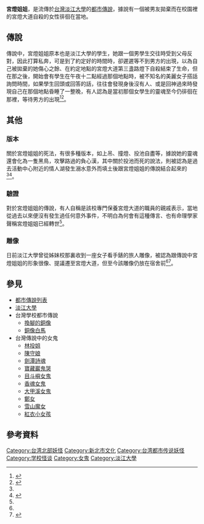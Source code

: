'''宮燈姐姐'''，是流傳於[[台灣|台灣]][[淡江大學|淡江大學]]的[[都市傳說|都市傳說]]，據說有一個被男友拋棄而在校園裡的宮燈大道自殺的女性徘徊在當地。
==傳說==
傳說中，宮燈姐姐原本也是淡江大學的學生，她跟一個男學生交往時受到父母反對，因此打算私奔，可是到了約定好的時間時，卻遲遲等不到男方的出現，以為自己被拋棄的她傷心之餘、在約定地點的宮燈大道第三盞路燈下自殺結束了生命，但在那之後，開始會有學生在午夜十二點經過那個地點時，被不知名的美麗女子搭話詢問時間，如果學生回頭或回答的話，往往會發現身後沒有人、或是回神過來時發現自己在那個地點昏睡了一整晚，有人認為是當初那個女學生的靈魂至今仍徘徊在那裡，等待男方的出現<ref name="靈異傳說：淡江大學的宮燈姐姐">{{cite web|url=https://tamsui.cc/palace-lantern-sister-in-tamkang-university/|title=靈異傳說：淡江大學的宮燈姐姐|accessdate=2018-08-14|archive-date=2021-01-24|archive-url=https://web.archive.org/web/20210124115200/https://tamsui.cc/palace-lantern-sister-in-tamkang-university/|dead-url=no}}</ref><ref name="校園怪談in台灣，你敢挑戰嗎?">{{cite web|url=https://news.knowing.asia/news/762fa863-2168-4a4f-8fa0-e37b0a87c7f7|title=校園怪談in台灣，你敢挑戰嗎?|accessdate=2015-07-16}}</ref>。

==其他==
===版本===
關於宮燈姐姐的死法，有很多種版本，如上吊、撞燈、投池自盡等，據說她的靈魂還會化為一隻黑鳥，攻擊路過的負心漢，其中關於投池而死的說法，則被認為是過去活動中心附近的情人湖發生溺水意外而填土後跟宮燈姐姐的傳說結合起來的<ref name="靈異傳說：淡江大學的宮燈姐姐"/><ref name="大家來說鬼">{{cite web|url=https://www.ettoday.net/news/20120820/88033.htm|title=大家來說鬼/淡大「宮燈姊姊」逢人問：幾點了|accessdate=2012-08-20|archive-date=2021-01-24|archive-url=https://web.archive.org/web/20210124115207/https://www.ettoday.net/news/20120820/88033.htm|dead-url=no}}</ref>。
===驗證===
對於宮燈姐姐的傳說，有人自稱是該校專門保養宮燈大道的職員的親戚表示，當地從過去以來便沒有發生過任何意外事件，不明白為何會有這種傳言、也有命理學家聲稱宮燈姐姐已經轉世<ref name="靈異傳說：淡江大學的宮燈姐姐"/>。
===雕像===
日前淡江大學曾從姊妹校那裏收到一座女子看手錶的旅人雕像，被認為跟傳說中宮燈姐姐的形象很像、提議遷至宮燈大道，但至今該雕像仍放在宿舍前<ref name="靈異傳說：淡江大學的宮燈姐姐"/><ref name="〈校園有鬼〉遇到淡水這間學校的鬼姐姐　千萬不要回話">{{cite web|url=https://tw.nextmgz.com/realtimenews/news/445566|title=〈校園有鬼〉遇到淡水這間學校的鬼姐姐　千萬不要回話|accessdate=2018-09-07}}</ref>。
==參見==
*[[都市傳說列表|都市傳說列表]]
*[[淡江大學|淡江大學]]
*台灣學校都市傳說
**[[換腳的銅像|換腳的銅像]]
**[[銅像白馬|銅像白馬]]
*台灣傳說中的女鬼
**[[林投姐|林投姐]]
**[[陳守娘|陳守娘]]
**[[劍潭詩魂|劍潭詩魂]]
**[[寶藏巖鬼哭|寶藏巖鬼哭]]
**[[目斗嶼女鬼|目斗嶼女鬼]]
**[[香魂女鬼|香魂女鬼]]
**[[大甲溪女鬼|大甲溪女鬼]]
**[[鄭女|鄭女]]
**[[雪山魔女|雪山魔女]]
**[[紅衣小女孩|紅衣小女孩]]

==參考資料==
{{reflist}}

[[Category:台湾北部妖怪|Category:台湾北部妖怪]]
[[Category:新北市文化|Category:新北市文化]]
[[Category:台湾都市传说妖怪|Category:台湾都市传说妖怪]]
[[Category:学校怪谈|Category:学校怪谈]]
[[Category:女鬼|Category:女鬼]]
[[Category:淡江大學|Category:淡江大學]]